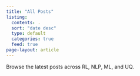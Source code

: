 ```yaml
---
title: "All Posts"
listing:
  contents: .
  sort: "date desc"
  type: default
  categories: true
  feed: true
page-layout: article
---
```


Browse the latest posts across RL, NLP, ML, and UQ. 